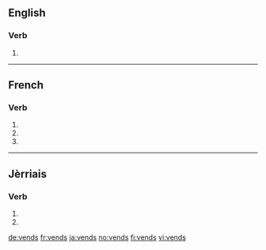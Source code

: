 ==English==

===Verb===
{{head|en|verb form}}

# {{en-third-person singular of|vend}}

----

==French==

===Verb===
{{fr-verb-form}}

# {{inflection of|vendre||1|s|pres|indc|lang=fr}}
# {{inflection of|vendre||2|s|pres|indc|lang=fr}}
# {{inflection of|vendre||2|s|pres|impr|lang=fr}}

----

==Jèrriais==

===Verb===
{{roa-jer-verb-form}}

# {{inflection of|vendre||1|s|pres|indc|lang=roa-jer}}
# {{inflection of|vendre||2|s|pres|indc|lang=roa-jer}}

[[de:vends]]
[[fr:vends]]
[[ja:vends]]
[[no:vends]]
[[fi:vends]]
[[vi:vends]]